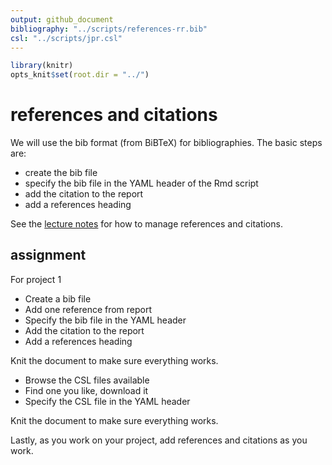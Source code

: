 ```yaml
---
output: github_document
bibliography: "../scripts/references-rr.bib"
csl: "../scripts/jpr.csl"
---
```


```r
library(knitr)
opts_knit$set(root.dir = "../")
```

# references and citations 

We will use the bib format (from BiBTeX) for bibliographies. The  basic steps are: 

- create the bib file  
- specify the bib file in the YAML header of the Rmd script
- add the citation to the report  
- add a references heading 

See the [lecture notes](cm5011_references.pdf) for how to manage references and citations. 


## assignment 

For project 1

- Create a bib file  
- Add one reference from report 
- Specify the bib file in the YAML header 
- Add the citation to the report  
- Add a references heading 

Knit the document to make sure everything works.

- Browse the CSL files available 
- Find one you like, download it 
- Specify the CSL file in the YAML header 

Knit the document to make sure everything works.

Lastly, as you work on your project, add references and citations as you work. 
